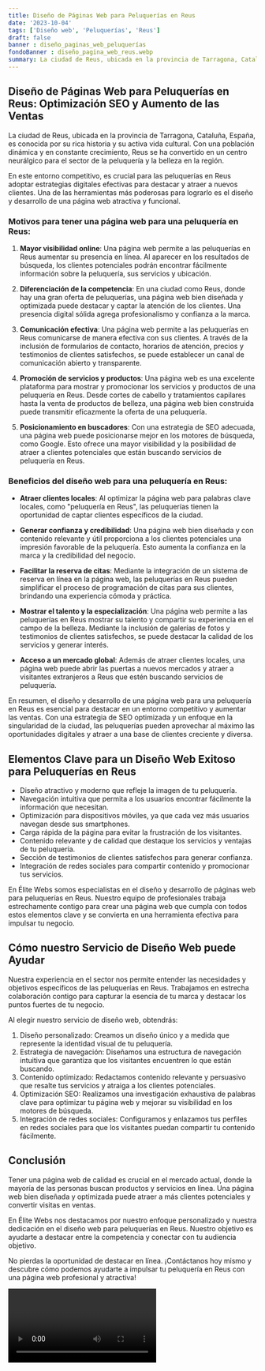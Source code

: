 ```yaml
---
title: Diseño de Páginas Web para Peluquerías en Reus
date: '2023-10-04'
tags: ['Diseño web', 'Peluquerías', 'Reus']
draft: false
banner : diseño_paginas_web_peluquerías
fondoBanner : diseño_pagina_web_reus.webp
summary: La ciudad de Reus, ubicada en la provincia de Tarragona, Cataluña, España, es conocida por su rica historia y su activa vida cultural. Con una población dinámica y en constante crecimiento, Reus se ha convertido en un centro neurálgico para el sector de la peluquería y la belleza en la región.
---
```


## Diseño de Páginas Web para Peluquerías en Reus: Optimización SEO y Aumento de las Ventas

La ciudad de Reus, ubicada en la provincia de Tarragona, Cataluña, España, es conocida por su rica historia y su activa vida cultural. Con una población dinámica y en constante crecimiento, Reus se ha convertido en un centro neurálgico para el sector de la peluquería y la belleza en la región.

En este entorno competitivo, es crucial para las peluquerías en Reus adoptar estrategias digitales efectivas para destacar y atraer a nuevos clientes. Una de las herramientas más poderosas para lograrlo es el diseño y desarrollo de una página web atractiva y funcional.

### Motivos para tener una página web para una peluquería en Reus:

1. **Mayor visibilidad online**: Una página web permite a las peluquerías en Reus aumentar su presencia en línea. Al aparecer en los resultados de búsqueda, los clientes potenciales podrán encontrar fácilmente información sobre la peluquería, sus servicios y ubicación.

2. **Diferenciación de la competencia**: En una ciudad como Reus, donde hay una gran oferta de peluquerías, una página web bien diseñada y optimizada puede destacar y captar la atención de los clientes. Una presencia digital sólida agrega profesionalismo y confianza a la marca.

3. **Comunicación efectiva**: Una página web permite a las peluquerías en Reus comunicarse de manera efectiva con sus clientes. A través de la inclusión de formularios de contacto, horarios de atención, precios y testimonios de clientes satisfechos, se puede establecer un canal de comunicación abierto y transparente.

4. **Promoción de servicios y productos**: Una página web es una excelente plataforma para mostrar y promocionar los servicios y productos de una peluquería en Reus. Desde cortes de cabello y tratamientos capilares hasta la venta de productos de belleza, una página web bien construida puede transmitir eficazmente la oferta de una peluquería.

5. **Posicionamiento en buscadores**: Con una estrategia de SEO adecuada, una página web puede posicionarse mejor en los motores de búsqueda, como Google. Esto ofrece una mayor visibilidad y la posibilidad de atraer a clientes potenciales que están buscando servicios de peluquería en Reus.

### Beneficios del diseño web para una peluquería en Reus:

- **Atraer clientes locales**: Al optimizar la página web para palabras clave locales, como "peluquería en Reus", las peluquerías tienen la oportunidad de captar clientes específicos de la ciudad.

- **Generar confianza y credibilidad**: Una página web bien diseñada y con contenido relevante y útil proporciona a los clientes potenciales una impresión favorable de la peluquería. Esto aumenta la confianza en la marca y la credibilidad del negocio.

- **Facilitar la reserva de citas**: Mediante la integración de un sistema de reserva en línea en la página web, las peluquerías en Reus pueden simplificar el proceso de programación de citas para sus clientes, brindando una experiencia cómoda y práctica.

- **Mostrar el talento y la especialización**: Una página web permite a las peluquerías en Reus mostrar su talento y compartir su experiencia en el campo de la belleza. Mediante la inclusión de galerías de fotos y testimonios de clientes satisfechos, se puede destacar la calidad de los servicios y generar interés.

- **Acceso a un mercado global**: Además de atraer clientes locales, una página web puede abrir las puertas a nuevos mercados y atraer a visitantes extranjeros a Reus que estén buscando servicios de peluquería.

En resumen, el diseño y desarrollo de una página web para una peluquería en Reus es esencial para destacar en un entorno competitivo y aumentar las ventas. Con una estrategia de SEO optimizada y un enfoque en la singularidad de la ciudad, las peluquerías pueden aprovechar al máximo las oportunidades digitales y atraer a una base de clientes creciente y diversa.

<GifSeo />

<Cta />

## Elementos Clave para un Diseño Web Exitoso para Peluquerías en Reus

- Diseño atractivo y moderno que refleje la imagen de tu peluquería.
- Navegación intuitiva que permita a los usuarios encontrar fácilmente la información que necesitan.
- Optimización para dispositivos móviles, ya que cada vez más usuarios navegan desde sus smartphones.
- Carga rápida de la página para evitar la frustración de los visitantes.
- Contenido relevante y de calidad que destaque los servicios y ventajas de tu peluquería.
- Sección de testimonios de clientes satisfechos para generar confianza.
- Integración de redes sociales para compartir contenido y promocionar tus servicios.

En Élite Webs somos especialistas en el diseño y desarrollo de páginas web para peluquerías en Reus. Nuestro equipo de profesionales trabaja estrechamente contigo para crear una página web que cumpla con todos estos elementos clave y se convierta en una herramienta efectiva para impulsar tu negocio.

## Cómo nuestro Servicio de Diseño Web puede Ayudar

Nuestra experiencia en el sector nos permite entender las necesidades y objetivos específicos de las peluquerías en Reus. Trabajamos en estrecha colaboración contigo para capturar la esencia de tu marca y destacar los puntos fuertes de tu negocio.

Al elegir nuestro servicio de diseño web, obtendrás:

1. Diseño personalizado: Creamos un diseño único y a medida que represente la identidad visual de tu peluquería.
2. Estrategia de navegación: Diseñamos una estructura de navegación intuitiva que garantiza que los visitantes encuentren lo que están buscando.
3. Contenido optimizado: Redactamos contenido relevante y persuasivo que resalte tus servicios y atraiga a los clientes potenciales.
4. Optimización SEO: Realizamos una investigación exhaustiva de palabras clave para optimizar tu página web y mejorar su visibilidad en los motores de búsqueda.
5. Integración de redes sociales: Configuramos y enlazamos tus perfiles en redes sociales para que los visitantes puedan compartir tu contenido fácilmente.

## Conclusión

Tener una página web de calidad es crucial en el mercado actual, donde la mayoría de las personas buscan productos y servicios en línea. Una página web bien diseñada y optimizada puede atraer a más clientes potenciales y convertir visitas en ventas.

En Élite Webs nos destacamos por nuestro enfoque personalizado y nuestra dedicación en el diseño web para peluquerías en Reus. Nuestro objetivo es ayudarte a destacar entre la competencia y conectar con tu audiencia objetivo.

No pierdas la oportunidad de destacar en línea. ¡Contáctanos hoy mismo y descubre cómo podemos ayudarte a impulsar tu peluquería en Reus con una página web profesional y atractiva!

<Video />

<CtaBot job='Peluquerías' city='Reus'/>

<Gmaps query='Reus+españa+maps' />